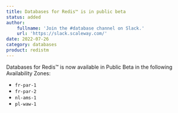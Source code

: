 ```yaml
---
title: Databases for Redis™ is in public beta
status: added
author:
    fullname: 'Join the #database channel on Slack.'
    url: 'https://slack.scaleway.com/'
date: 2022-07-26
category: databases
product: redistm
---
```


Databases for Redis™ is now available in Public Beta in the following Availability Zones:
* `fr-par-1`
* `fr-par-2`
* `nl-ams-1`
* `pl-waw-1`
